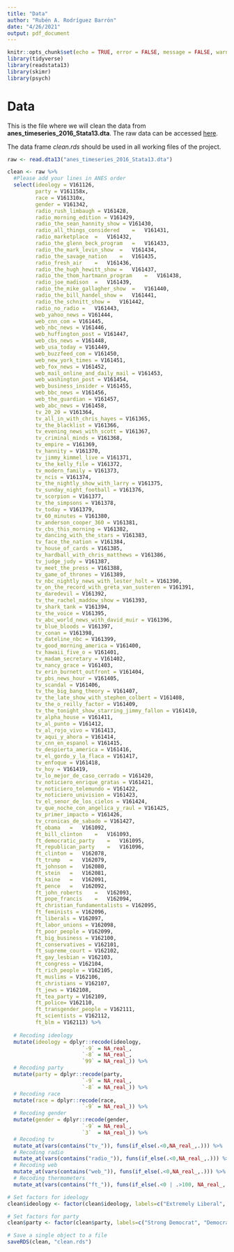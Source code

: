 ```yaml
---
title: "Data"
author: "Rubén A. Rodríguez Barrón"
date: "4/26/2021"
output: pdf_document
---
```


```r
knitr::opts_chunk$set(echo = TRUE, error = FALSE, message = FALSE, warning = FALSE)
library(tidyverse)
library(readstata13)
library(skimr)
library(psych)
```

# Data

This is the file where we will clean the data from **anes_timeseries_2016_Stata13.dta**. The raw data can be accessed [here](https://electionstudies.org/data-center/2016-time-series-study/).

The data frame *clean.rds* should be used in all working files of the project. 

```r
raw <- read.dta13("anes_timeseries_2016_Stata13.dta")
```

```r
clean <- raw %>% 
  #Please add your lines in ANES order
  select(ideology = V161126,
         party = V161158x,
         race = V161310x,
         gender = V161342,
         radio_rush_limbaugh = V161428,
         radio_morning_edition = V161429,
         radio_the_sean_hannity_show = V161430,
         radio_all_things_considered	=	V161431,
         radio_marketplace	=	V161432,
         radio_the_glenn_beck_program	=	V161433,
         radio_the_mark_levin_show	=	V161434,
         radio_the_savage_nation	=	V161435,
         radio_fresh_air	=	V161436,
         radio_the_hugh_hewitt_show	=	V161437,
         radio_the_thom_hartmann_program	=	V161438,
         radio_joe_madison	=	V161439,
         radio_the_mike_gallagher_show	=	V161440,
         radio_the_bill_handel_show	=	V161441,
         radio_the_schnitt_show	=	V161442,
         radio_no_radio	=	V161443,
         web_yahoo_news = V161444,
         web_cnn_com = V161445,
         web_nbc_news = V161446,
         web_huffington_post = V161447,
         web_cbs_news = V161448,
         web_usa_today = V161449,
         web_buzzfeed_com = V161450,
         web_new_york_times = V161451,
         web_fox_news = V161452,
         web_mail_online_and_daily_mail = V161453,
         web_washington_post = V161454,
         web_business_insider = V161455,
         web_bbc_news = V161456,
         web_the_guardian = V161457,
         web_abc_news = V161458,
         tv_20_20 = V161364,
         tv_all_in_with_chris_hayes = V161365,
         tv_the_blacklist = V161366,
         tv_evening_news_with_scott = V161367,
         tv_criminal_minds = V161368,
         tv_empire = V161369,
         tv_hannity = V161370,
         tv_jimmy_kimmel_live = V161371,
         tv_the_kelly_file = V161372,
         tv_modern_family = V161373,
         tv_ncis = V161374,
         tv_the_nightly_show_with_larry = V161375,
         tv_sunday_night_football = V161376,
         tv_scorpion = V161377,
         tv_the_simpsons = V161378,
         tv_today = V161379,
         tv_60_minutes = V161380,
         tv_anderson_cooper_360 = V161381,
         tv_cbs_this_morning = V161382,
         tv_dancing_with_the_stars = V161383,
         tv_face_the_nation = V161384,
         tv_house_of_cards = V161385,
         tv_hardball_with_chris_matthews = V161386,
         tv_judge_judy = V161387,
         tv_meet_the_press = V161388,
         tv_game_of_thrones = V161389,
         tv_nbc_nightly_news_with_lester_holt = V161390,
         tv_on_the_record_with_greta_van_susteren = V161391,
         tv_daredevil = V161392,
         tv_the_rachel_maddow_show = V161393,
         tv_shark_tank = V161394,
         tv_the_voice = V161395,
         tv_abc_world_news_with_david_muir = V161396,
         tv_blue_bloods = V161397,
         tv_conan = V161398,
         tv_dateline_nbc = V161399,
         tv_good_morning_america = V161400,
         tv_hawaii_five_o = V161401,
         tv_madam_secretary = V161402,
         tv_nancy_grace = V161403,
         tv_erin_burnett_outfront = V161404,
         tv_pbs_news_hour = V161405,
         tv_scandal = V161406,
         tv_the_big_bang_theory = V161407,
         tv_the_late_show_with_stephen_colbert = V161408,
         tv_the_o_reilly_factor = V161409,
         tv_the_tonight_show_starring_jimmy_fallon = V161410,
         tv_alpha_house = V161411,
         tv_al_punto = V161412,
         tv_al_rojo_vivo = V161413,
         tv_aqui_y_ahora = V161414,
         tv_cnn_en_espanol = V161415,
         tv_despierta_america = V161416,
         tv_el_gordo_y_la_flaca = V161417,
         tv_enfoque = V161418,
         tv_hoy = V161419,
         tv_lo_mejor_de_caso_cerrado = V161420,
         tv_noticiero_enrique_gratas = V161421,
         tv_noticiero_telemundo = V161422,
         tv_noticiero_univision = V161423,
         tv_el_senor_de_los_cielos = V161424,
         tv_que_noche_con_angelica_y_raul = V161425,
         tv_primer_impacto = V161426,
         tv_cronicas_de_sabado = V161427,
         ft_obama	=	V161092,
         ft_bill_clinton	=	V161093,
         ft_democratic_party	=	V161095,
         ft_republican_party	=	V161096,
         ft_clinton	=	V162078,
         ft_trump	=	V162079,
         ft_johnson	=	V162080,
         ft_stein	=	V162081,
         ft_kaine	=	V162091,
         ft_pence	=	V162092,
         ft_john_roberts	=	V162093,
         ft_pope_francis	=	V162094,
         ft_christian_fundamentalists = V162095,
         ft_feminists = V162096,
         ft_liberals = V162097,
         ft_labor_unions = V162098,
         ft_poor_people = V162099,
         ft_big_business = V162100,
         ft_conservatives = V162101,
         ft_supreme_court = V162102,
         ft_gay_lesbian = V162103,
         ft_congress = V162104,
         ft_rich_people = V162105,
         ft_muslims = V162106,
         ft_christians = V162107,
         ft_jews = V162108,
         ft_tea_party = V162109,
         ft_police= V162110,
         ft_transgender_people = V162111,
         ft_scientists = V162112,
         ft_blm = V162113) %>% 
  
  # Recoding ideology
  mutate(ideology = dplyr::recode(ideology,
                        `-9` = NA_real_,
                        `-8` = NA_real_,
                        `99` = NA_real_)) %>% 
  # Recoding party
  mutate(party = dplyr::recode(party,
                        `-9` = NA_real_,
                        `-8` = NA_real_)) %>% 
  # Recoding race
  mutate(race = dplyr::recode(race,
                        `-9` = NA_real_)) %>% 
  # Recoding gender
  mutate(gender = dplyr::recode(gender,
                        `-9` = NA_real_,
                        `3`  = NA_real_)) %>% 
  # Recoding tv
  mutate_at(vars(contains("tv_")), funs(if_else(.<0,NA_real_,.))) %>% 
  # Recoding radio
  mutate_at(vars(contains("radio_")), funs(if_else(.<0,NA_real_,.))) %>% 
  # Recoding web
  mutate_at(vars(contains("web_")), funs(if_else(.<0,NA_real_,.))) %>%
  # Recoding thermometers
  mutate_at(vars(contains("ft_")), funs(if_else(.<0 | .>100, NA_real_,.)))
```

```r
# Set factors for ideology
clean$ideology <- factor(clean$ideology, labels=c("Extremely Liberal", "Liberal", "Slightly Liberal", "Moderate", "Slightly Conservative", "Conservative", "Extremely Conservative"))

# Set factors for party
clean$party <- factor(clean$party, labels=c("Strong Democrat", "Democrat", "Lean Democrat", "Independent", "Lean Republican", "Republican", "Strong Republican"))
```

```r
# Save a single object to a file
saveRDS(clean, "clean.rds")
```

